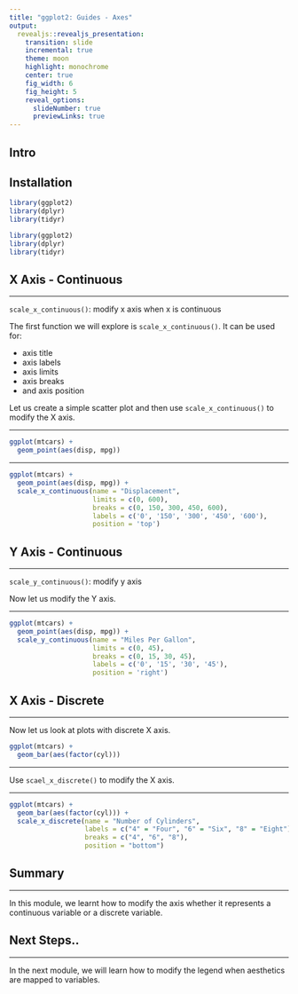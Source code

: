 ```yaml
---
title: "ggplot2: Guides - Axes"
output: 
  revealjs::revealjs_presentation:
    transition: slide
    incremental: true
    theme: moon
    highlight: monochrome
    center: true
    fig_width: 6
    fig_height: 5
    reveal_options:
      slideNumber: true
      previewLinks: true
---
```


## Intro

## Installation

```r
library(ggplot2)
library(dplyr)
library(tidyr)
```

```r
library(ggplot2)
library(dplyr)
library(tidyr)
```

## X Axis - Continuous

----

`scale_x_continuous()`: modify x axis when x is continuous

The first function we will explore is `scale_x_continuous()`. It can be used for:

- axis title
- axis labels
- axis limits
- axis breaks
- and axis position

Let us create a simple scatter plot and then use `scale_x_continuous()` to modify the X axis.

----

```r
ggplot(mtcars) +
  geom_point(aes(disp, mpg))
```

----

```r
ggplot(mtcars) +
  geom_point(aes(disp, mpg)) +
  scale_x_continuous(name = "Displacement",
                     limits = c(0, 600),
                     breaks = c(0, 150, 300, 450, 600),
                     labels = c('0', '150', '300', '450', '600'),
                     position = 'top')
```


## Y Axis - Continuous

----

`scale_y_continuous()`: modify y axis

Now let us modify the Y axis.

----

```r
ggplot(mtcars) +
  geom_point(aes(disp, mpg)) +
  scale_y_continuous(name = "Miles Per Gallon",
                     limits = c(0, 45),
                     breaks = c(0, 15, 30, 45),
                     labels = c('0', '15', '30', '45'),
                     position = 'right')
```

## X Axis - Discrete

----

Now let us look at plots with discrete X axis.

```r
ggplot(mtcars) +
  geom_bar(aes(factor(cyl)))
```

----

Use `scael_x_discrete()` to modify the X axis.

----

```r
ggplot(mtcars) +
  geom_bar(aes(factor(cyl))) +
  scale_x_discrete(name = "Number of Cylinders",
                   labels = c("4" = "Four", "6" = "Six", "8" = "Eight"),
                   breaks = c("4", "6", "8"),
                   position = "bottom")
```

## Summary

----

In this module, we learnt how to modify the axis whether it represents a continuous variable or a discrete variable. 


## Next Steps..

----

In the next module, we will learn how to modify the legend when aesthetics are mapped to variables.


